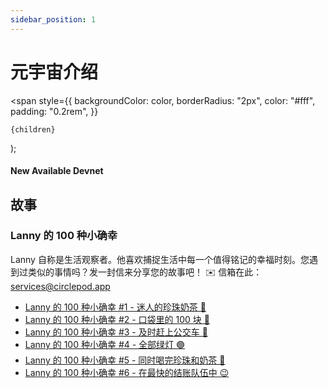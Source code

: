 ```yaml
---
sidebar_position: 1
---
```


# 元宇宙介绍

  <span
    style={{
      backgroundColor: color,
      borderRadius: "2px",
      color: "#fff",
      padding: "0.2rem",
    }}
  >
    {children}
  </span>
);

#### New Available <Highlight color="#25c2a0">Devnet</Highlight>

## 故事

### Lanny 的 100 种小确幸
Lanny 自称是生活观察者。他喜欢捕捉生活中每一个值得铭记的幸福时刻。您遇到过类似的事情吗？发一封信来分享您的故事吧！
✉️ 信箱在此： [services@circlepod.app](mailto:services@circlepod.app)

- [Lanny 的 100 种小确幸 #1 - 迷人的珍珠奶茶 🧋](/docs/universe/stories/100/ep1)
- [Lanny 的 100 种小确幸 #2 - 口袋里的 100 块 🤑](/docs/universe/stories/100/ep2)
- [Lanny 的 100 种小确幸 #3 - 及时赶上公交车 🚌](/docs/universe/stories/100/ep3)
- [Lanny 的 100 种小确幸 #4 - 全部绿灯 🟢](/docs/universe/stories/100/ep4)
- [Lanny 的 100 种小确幸 #5 - 同时喝完珍珠和奶茶 🧋](/docs/universe/stories/100/ep5)
- [Lanny 的 100 种小确幸 #6 - 在最快的结账队伍中 😉](/docs/universe/stories/100/ep6)

